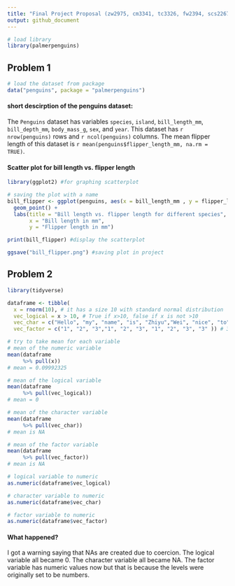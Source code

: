 ```yaml
---
title: "Final Project Proposal (zw2975, cm3341, tc3326, fw2394, scs2267)"
output: github_document
---
```


```r
# load library
library(palmerpenguins)
```

## Problem 1

```r
# load the dataset from package
data("penguins", package = "palmerpenguins")
```
#### short descirption of the penguins dataset:
The `Penguins` dataset has variables `species`, `island`, `bill_length_mm`, `bill_depth_mm`, `body_mass_g`, `sex`, and `year`.
This dataset has `r nrow(penguins)` rows and `r ncol(penguins)` columns.
The mean flipper length of this dataset is `r mean(penguins$flipper_length_mm, na.rm = TRUE)`.

#### Scatter plot for bill length vs. flipper length
```r
library(ggplot2) #for graphing scatterplot
```

```r
# saving the plot with a name
bill_flipper <- ggplot(penguins, aes(x = bill_length_mm , y = flipper_length_mm, color = species)) +
  geom_point() + 
  labs(title = "Bill length vs. flipper length for different species", 
       x = "Bill length in mm",
       y = "Flipper length in mm")

print(bill_flipper) #display the scatterplot

ggsave("bill_flipper.png") #saving plot in project
```
## Problem 2
```r
library(tidyverse)
```

```r
dataframe <- tibble(
  x = rnorm(10), # it has a size 10 with standard normal distribution
  vec_logical = x > 10, # True if x>10, false if x is not >10
  vec_char = c("Hello", "my", "name", "is", "Zhiyu","Wei", "nice", "to", "meet", "you"), # 10 characters
  vec_factor = c("1", "2", "3","1", "2", "3", "1", "2", "3", "3" )) # 3 factor levels assigned to each character
```


```r
# try to take mean for each variable
# mean of the numeric variable
mean(dataframe 
     %>% pull(x))
# mean = 0.09992325

# mean of the logical variable
mean(dataframe 
     %>% pull(vec_logical))
# mean = 0

# mean of the character variable
mean(dataframe 
     %>% pull(vec_char))
# mean is NA

# mean of the factor variable
mean(dataframe 
     %>% pull(vec_factor))
# mean is NA
```


```r
# logical variable to numeric
as.numeric(dataframe$vec_logical)

# character variable to numeric
as.numeric(dataframe$vec_char)

# factor variable to numeric
as.numeric(dataframe$vec_factor)
```
#### What happened?
I got a warning saying that NAs are created due to coercion. 
The logical variable all became 0.
The character variable all became NA.
The factor variable has numeric values now but that is because the levels were originally set to be numbers. 


